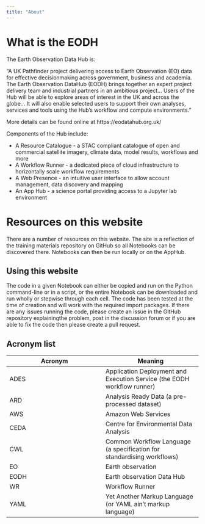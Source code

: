 ```yaml
---
title: "About"
---
```


# What is the EODH
The Earth Observation Data Hub is:

“A UK Pathfinder project delivering access to Earth Observation (EO) data for effective decisionmaking across government, business and academia. The Earth Observation DataHub (EODH) brings together an expert project delivery team and industrial partners in an ambitious project… Users of the Hub will be able to explore areas of interest in the UK and across the globe… It will also enable selected users to support their own analyses, services and tools using the Hub’s workflow and compute environments.”

More details can be found online at https://eodatahub.org.uk/

Components of the Hub include: 

* A Resource Catalogue - a STAC compliant catalogue of open and commercial satellite imagery, climate data, model results, workflows and more 
* A Workflow Runner - a dedicated piece of cloud infrastructure to horizontally scale workflow requirements 
* A Web Presence - an intuitive user interface to allow account management, data discovery and mapping 
* An App Hub - a science portal providing access to a Jupyter lab environment

# Resources on this website
There are a number of resources on this website. The site is a reflection of the training materials repository on GitHub so all Notebooks can be discovered there. Notebooks can then be run locally or on the AppHub. 

## Using this website
The code in a given Notebook can either be copied and run on the Python command-line or in a script, or the entire Notebook can be downloaded and run wholly or stepwise through each cell. The code has been tested at the time of creation and will work with the required import packages. If there are any issues running the code, please create an issue in the GitHub repository explainingthe problem, post in the discussion forum or if you are able to fix the code then please create a pull request. 

## Acronym list 

|Acronym | Meaning|
|----    |----    |
|ADES | Application Deployment and Execution Service (the EODH workflow runner)|
|ARD  | Analysis Ready Data (a pre-processed dataset) |
|AWS  | Amazon Web Services|
|CEDA | Centre for Environmental Data Analysis|
|CWL  | Common Workflow Language (a specification for standardising workflows)| 
|EO   | Earth observation |
|EODH | Earth observation Data Hub|
|WR   | Workflow Runner|
|YAML | Yet Another Markup Language (or YAML ain't markup language)|